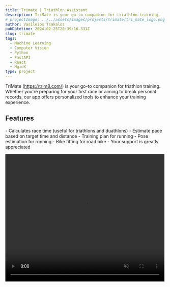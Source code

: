 ```yaml
---
title: Trimate | Triathlon Assistant
description: TriMate is your go-to companion for triathlon training.
# projectImage: ../../assets/images/projects/trimate/tri_mate_logo.png
author: Vasileios Tsakalos
pubDatetime: 2024-02-25T20:39:16.331Z
slug: trimate
tags:
  - Machine Learning
  - Computer Vision
  - Python
  - FastAPI 
  - React
  - NginX
type: project
---
```




TriMate (https://trim8.com/) is your go-to companion for triathlon training. 
Whether you're preparing for your first race or aiming to break 
personal records, our app offers personalized tools to enhance 
your training experience.

## Features
<div class="grid-2">
- Calculates race time (useful for triathlons and duathlons)
- Estimate pace based on target time and distance
- Training plan for running
- Pose estimation for running
- Bike fitting for road bike
- <LinkButton href="/about">Your support is greatly appreciated</LinkButton>

<video style="margin: auto;"
  title="Trimate demo"
  width="500" 
  height="400" 
  autoplay
  muted
  loop
  controls
  playsinline>
  <source src="https://github.com/VasTsak/discrete_math/blob/main/trimate_walkthrough.mp4?raw=true" type="video/mp4"/>
</video>
</div>
